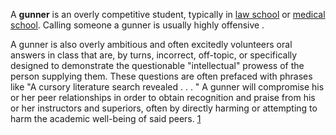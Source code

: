 <!-- Please do not remove or change this AfD message until the issue is settled -->
{{AfDM|page=Gunner (student)|date=2007 October 25|substed=yes}}
<!-- End of AfD message, feel free to edit beyond this point -->

A '''gunner''' is an overly competitive student, typically in [[law school]] or [[medical school]].  Calling someone a gunner is usually highly offensive {{fact}}.

A gunner is also overly ambitious and often excitedly volunteers oral answers in class that are, by turns, incorrect, off-topic, or specifically designed to demonstrate the questionable "intellectual" prowess of the person supplying them. These questions are often prefaced with phrases like "A cursory literature search revealed . . . " A gunner will compromise his or her peer relationships in order to obtain recognition and praise from his or her instructors and superiors, often by directly harming or attempting to harm the academic well-being of said peers. [http://politedissent.com/archives/113]<br>